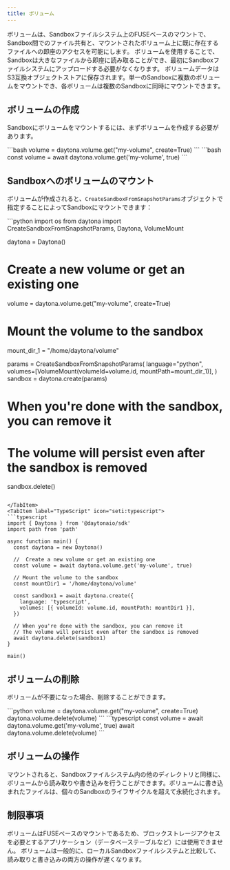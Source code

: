 ```yaml
---
title: ボリューム
---
```



ボリュームは、Sandboxファイルシステム上のFUSEベースのマウントで、Sandbox間でのファイル共有と、マウントされたボリューム上に既に存在するファイルへの即座のアクセスを可能にします。
ボリュームを使用することで、Sandboxは大きなファイルから即座に読み取ることができ、最初にSandboxファイルシステムにアップロードする必要がなくなります。
ボリュームデータはS3互換オブジェクトストアに保存されます。単一のSandboxに複数のボリュームをマウントでき、各ボリュームは複数のSandboxに同時にマウントできます。

## ボリュームの作成

Sandboxにボリュームをマウントするには、まずボリュームを作成する必要があります。

<Tabs>
  <TabItem label="Python" icon="seti:python">
    ```bash
    volume = daytona.volume.get("my-volume", create=True)
    ```
  </TabItem>
  <TabItem label="TypeScript" icon="seti:typescript">
    ```bash
    const volume = await daytona.volume.get('my-volume', true)
    ```
  </TabItem>
</Tabs>

## Sandboxへのボリュームのマウント

ボリュームが作成されると、`CreateSandboxFromSnapshotParams`オブジェクトで指定することによってSandboxにマウントできます：

<Tabs>
<TabItem label="Python" icon="seti:python">
```python
import os
from daytona import CreateSandboxFromSnapshotParams, Daytona, VolumeMount

daytona = Daytona()

# Create a new volume or get an existing one

volume = daytona.volume.get("my-volume", create=True)

# Mount the volume to the sandbox

mount_dir_1 = "/home/daytona/volume"

params = CreateSandboxFromSnapshotParams(
language="python",
volumes=[VolumeMount(volumeId=volume.id, mountPath=mount_dir_1)],
)
sandbox = daytona.create(params)

# When you're done with the sandbox, you can remove it

# The volume will persist even after the sandbox is removed

sandbox.delete()

```

</TabItem>
<TabItem label="TypeScript" icon="seti:typescript">
```typescript
import { Daytona } from '@daytonaio/sdk'
import path from 'path'

async function main() {
  const daytona = new Daytona()

  //  Create a new volume or get an existing one
  const volume = await daytona.volume.get('my-volume', true)

  // Mount the volume to the sandbox
  const mountDir1 = '/home/daytona/volume'

  const sandbox1 = await daytona.create({
    language: 'typescript',
    volumes: [{ volumeId: volume.id, mountPath: mountDir1 }],
  })

  // When you're done with the sandbox, you can remove it
  // The volume will persist even after the sandbox is removed
  await daytona.delete(sandbox1)
}

main()

```

</TabItem>
</Tabs>

## ボリュームの削除

ボリュームが不要になった場合、削除することができます。

<Tabs>
  <TabItem label="Python" icon="seti:python">
    ```python
    volume = daytona.volume.get("my-volume", create=True)
    daytona.volume.delete(volume)
    ```
  </TabItem>
  <TabItem label="TypeScript" icon="seti:typescript">
    ```typescript
    const volume = await daytona.volume.get('my-volume', true)
    await daytona.volume.delete(volume)
    ```
  </TabItem>
</Tabs>

## ボリュームの操作

マウントされると、Sandboxファイルシステム内の他のディレクトリと同様に、ボリュームから読み取りや書き込みを行うことができます。ボリュームに書き込まれたファイルは、個々のSandboxのライフサイクルを超えて永続化されます。

## 制限事項

ボリュームはFUSEベースのマウントであるため、ブロックストレージアクセスを必要とするアプリケーション（データベーステーブルなど）には使用できません。
ボリュームは一般的に、ローカルSandboxファイルシステムと比較して、読み取りと書き込みの両方の操作が遅くなります。
